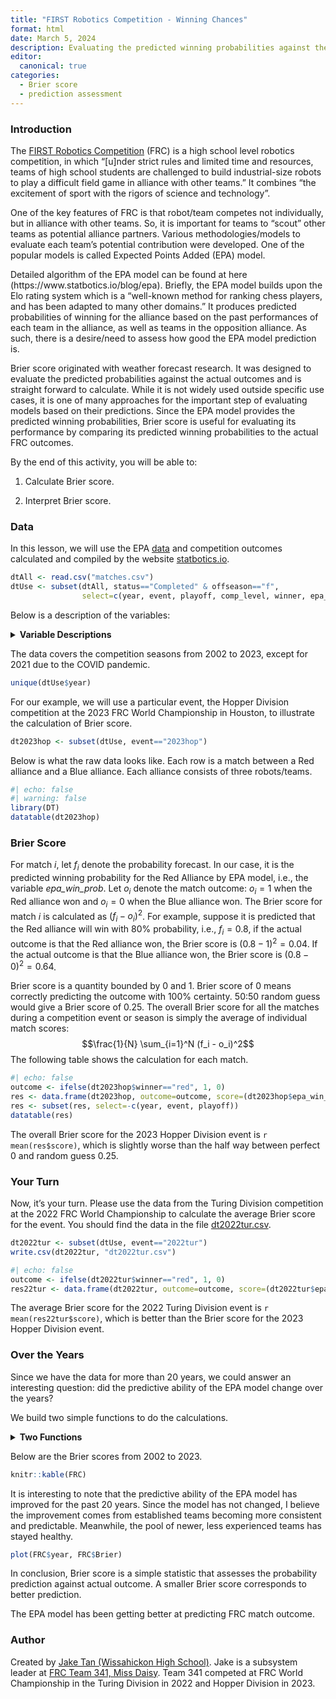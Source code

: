```yaml
---
title: "FIRST Robotics Competition - Winning Chances"
format: html
date: March 5, 2024
description: Evaluating the predicted winning probabilities against the actual outcomes.
editor: 
  canonical: true
categories:
  - Brier score
  - prediction assessment
---
```


### Introduction

The [FIRST Robotics Competition](https://www.firstinspires.org/robotics/frc) (FRC) is a high school level robotics competition, in which “\[u\]nder strict rules and limited time and resources, teams of high school students are challenged to build industrial-size robots to play a difficult field game in alliance with other teams.” It combines “the excitement of sport with the rigors of science and technology”.

One of the key features of FRC is that robot/team competes not individually, but in alliance with other teams. So, it is important for teams to “scout” other teams as potential alliance partners. Various methodologies/models to evaluate each team’s potential contribution were developed. One of the popular models is called Expected Points Added (EPA) model.

Detailed algorithm of the EPA model can be found at here (https://www.statbotics.io/blog/epa). Briefly, the EPA model builds upon the Elo rating system which is a “well-known method for ranking chess players, and has been adapted to many other domains.” It produces predicted probabilities of winning for the alliance based on the past performances of each team in the alliance, as well as teams in the opposition alliance. As such, there is a desire/need to assess how good the EPA model prediction is.

Brier score originated with weather forecast research. It was designed to evaluate the predicted probabilities against the actual outcomes and is straight forward to calculate. While it is not widely used outside specific use cases, it is one of many approaches for the important step of evaluating models based on their predictions. Since the EPA model provides the predicted winning probabilities, Brier score is useful for evaluating its performance by comparing its predicted winning probabilities to the actual FRC outcomes.


::: {.callout-note collapse="true" title="Learning Objectives" appearance="minimal"}
By the end of this activity, you will be able to:

1.  Calculate Brier score.

2.  Interpret Brier score.
:::

### Data

In this lesson, we will use the EPA [data](https://raw.githubusercontent.com/nick3703/WP_SCORE/main/external_submissions/Robotics/matches.csv) and competition outcomes calculated and compiled by the website [statbotics.io](https://www.statbotics.io/).

```r
dtAll <- read.csv("matches.csv")
dtUse <- subset(dtAll, status=="Completed" & offseason=="f", 
                select=c(year, event, playoff, comp_level, winner, epa_win_prob))
```

Below is a description of the variables:

<details>

<summary><b>Variable Descriptions</b></summary>

| Variable     | Description                                                                |
|---------------------|---------------------------------------------------|
| year         | the year/season of the FRC event                                           |
| event        | unique identifier for each FRC event                                       |
| playoff      | "t" for playoff match; "f" for qualifying match                            |
| comp_level   | "qm" for qualifying match; "sf" for semifinals match; "f" for finals match |
| winner       | winning alliance ("red" or "blue") of the match                            |
| epa_win_prob | predicted winning probability for the Red Alliance by EPA model            |

</details>

The data covers the competition seasons from 2002 to 2023, except for 2021 due to the COVID pandemic.

```r
unique(dtUse$year)
```

For our example, we will use a particular event, the Hopper Division competition at the 2023 FRC World Championship in Houston, to illustrate the calculation of Brier score.

```r
dt2023hop <- subset(dtUse, event=="2023hop")
```

Below is what the raw data looks like. Each row is a match between a Red alliance and a Blue alliance. Each alliance consists of three robots/teams.

```r
#| echo: false
#| warning: false
library(DT)
datatable(dt2023hop)
```

### Brier Score

For match $i$, let $f_i$ denote the probability forecast. In our case, it is the predicted winning probability for the Red Alliance by EPA model, i.e., the variable *epa_win_prob*. Let $o_i$ denote the match outcome: $o_i=1$ when the Red alliance won and $o_i=0$ when the Blue alliance won. The Brier score for match $i$ is calculated as $(f_i - o_i)^2$. For example, suppose it is predicted that the Red alliance will win with 80% probability, i.e.,  $f_i=0.8$, if the actual outcome is that the Red alliance won, the Brier score is $(0.8-1)^2=0.04$. If the actual outcome is that the Blue alliance won, the Brier score is $(0.8-0)^2=0.64$.

Brier score is a quantity bounded by $0$ and $1$. Brier score of $0$ means correctly predicting the outcome with 100% certainty. 50:50 random guess would give a Brier score of $0.25$. The overall Brier score for all the matches during a competition event or season is simply the average of individual match scores:
$$\frac{1}{N} \sum_{i=1}^N (f_i - o_i)^2$$
The following table shows the calculation for each match.

```r
#| echo: false
outcome <- ifelse(dt2023hop$winner=="red", 1, 0)
res <- data.frame(dt2023hop, outcome=outcome, score=(dt2023hop$epa_win_prob-outcome)^2)
res <- subset(res, select=-c(year, event, playoff))
datatable(res)
```

The overall Brier score for the 2023 Hopper Division event is `r mean(res$score)`, which is slightly worse than the half way between perfect $0$ and random guess $0.25$.

### Your Turn

Now, it's your turn. Please use the data from the Turing Division competition at the 2022 FRC World Championship to calculate the average Brier score for the event. You should find the data in the file [dt2022tur.csv](https://raw.githubusercontent.com/nick3703/WP_SCORE/main/external_submissions/Robotics/dt2022tur.csv).

```r
dt2022tur <- subset(dtUse, event=="2022tur")
write.csv(dt2022tur, "dt2022tur.csv")
```

```r
#| echo: false
outcome <- ifelse(dt2022tur$winner=="red", 1, 0)
res22tur <- data.frame(dt2022tur, outcome=outcome, score=(dt2022tur$epa_win_prob-outcome)^2)
```

::: {.callout-note collapse="true" title="Answer" appearance="minimal"}
The average Brier score for the 2022 Turing Division event is `r mean(res22tur$score)`, which is better than the Brier score for the 2023 Hopper Division event.
:::

### Over the Years

Since we have the data for more than 20 years, we could answer an interesting question: did the predictive ability of the EPA model change over the years?

We build two simple functions to do the calculations.

<details>

<summary><b>Two Functions</b></summary>

The first function calculates the Brier score for a given data set. Occasionally, a game can end in a draw. We assign the value of $0.5$ to $o_i$ for a draw.

```r
calcBS <- function(dt){
  n <- nrow(dt)
  outcome <- rep(NA, n)
  outcome[dt$winner=="red"] <- 1
  outcome[dt$winner=="draw"] <- 0.5
  outcome[dt$winner=="blue"] <- 0
  diff <- dt$epa_win_prob - outcome
  Brier <- mean(diff^2)
  c(n=n, Brier=Brier)
}
```

The second function separates the data by year and does the calculation for each year.

```r
byYear <- function(dt=dtUse) {
  yrs <- unique(dt$year)
  m <- length(yrs)
  size <- Brier <- rep(NA, m)
  for (i in 1:m) {
    dat <- subset(dt, year==yrs[i])
    res <- calcBS(dt=dat)
    size[i] <- res[1]
    Brier[i] <- res[2]
  }
  data.frame(year=yrs, n=size, Brier=Brier)
}
FRC <- byYear()
```

</details>

Below are the Brier scores from 2002 to 2023.

```r
knitr::kable(FRC)
```

It is interesting to note that the predictive ability of the EPA model has improved for the past 20 years. Since the model has not changed, I believe the improvement comes from established teams becoming more consistent and predictable. Meanwhile, the pool of newer, less experienced teams has stayed healthy. 

```r
plot(FRC$year, FRC$Brier)
```

::: {.callout-note collapse="true" title="Conclusion" appearance="minimal"}
In conclusion, Brier score is a simple statistic that assesses the probability prediction against actual outcome. A smaller Brier score corresponds to better prediction.

The EPA model has been getting better at predicting FRC match outcome.
:::

### Author

Created by [Jake Tan (Wissahickon High School)](https://www.jakeatan.com/). Jake is a subsystem leader at [FRC Team 341, Miss Daisy](https://www.team341.com/). Team 341 competed at FRC World Championship in the Turing Division in 2022 and Hopper Division in 2023.
